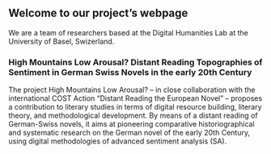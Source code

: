 ## Welcome to our project's webpage

We are a team of researchers based at the Digital Humanities Lab at the University of Basel, Swizerland.

### High Mountains Low Arousal? Distant Reading Topographies of Sentiment in German Swiss Novels in the early 20th Century

The project High Mountains Low Arousal? – in close collaboration with the international COST Action “Distant Reading the European Novel” – proposes a contribution to literary studies in terms of digital resource building, literary theory, and methodological development. By means of a distant reading of German-Swiss novels, it aims at pioneering comparative historiographical and systematic research on the German novel of the early 20th Century, using digital methodologies of advanced sentiment analysis (SA).
